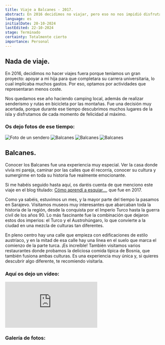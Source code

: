```yaml
---
title: Viaje a Balcanes - 2017.
abstract: En 2016 decidimos no viajar, pero eso no nos impidió disfrutar de la naturaleza y explorar rincones fascinantes. Luego, en 2017, visitamos los Balcanes, una experiencia increíble que nos dejó con ganas de seguir descubriendo más.
language: es
initialDate: 20-10-2024
lastEdited: 22-10-2024
stage: Terminado
certainty: Totalmente cierto
importance: Personal
---
```


## Nada de viaje.

En 2016, decidimos no hacer viajes fuera porque teníamos un gran proyecto: apoyar a mi hija para que completara su carrera universitaria, lo cual implicaba muchos gastos. Por eso, optamos por actividades que representaran menos coste.

Nos quedamos ese año haciendo camping local, además de realizar senderismo y rutas en bicicleta por las montañas. Fue una decisión muy acertada, porque durante ese tiempo descubrimos muchos lugares de la isla y disfrutamos de cada momento de felicidad al máximo.

### **Os dejo fotos de ese tiempo:**

<PhotoGallery>
  <img
    src="/imagenes/blog/galeria-isla/paseo-1.jpg"
    alt="Foto de un sendero"
  />
  <img
    src="/imagenes/blog/galeria-isla/paseo-2.jpg"
    alt="Balcanes"
  />
  <img
    src="/imagenes/blog/galeria-isla/paseo-3.jpg"
    alt="Balcanes"
  />
  <img
    src="/imagenes/blog/galeria-isla/paseo-4.jpg"
    alt="Balcanes"
  />
</PhotoGallery>

## Balcanes.

Conocer los Balcanes fue una experiencia muy especial. Ver la casa donde vivía mi pareja, caminar por las calles que él recorría, conocer su cultura y sumergirme en toda su historia fue realmente emocionante.

Si me habéis seguido hasta aquí, os daréis cuenta de que menciono este viaje en el blog titulado: [Cómo aprendí a esquiar…](/blog/como-aprendi-a-esquiar), que fue en 2017.

Como ya sabéis, estuvimos un mes, y la mayor parte del tiempo la pasamos en Sarajevo. Visitamos museos muy interesantes que abarcaban toda la historia de la región, desde la conquista por el Imperio Turco hasta la guerra civil de los años 90. Lo más fascinante fue la combinación que dejaron estos dos imperios: el Turco y el Austrohúngaro, lo que convierte a la ciudad en una mezcla de culturas tan diferentes.

En pleno centro hay una calle que empieza con edificaciones de estilo austríaco, y en la mitad de esa calle hay una línea en el suelo que marca el comienzo de la parte turca. ¡Es increíble! También visitamos varios restaurantes donde probamos la deliciosa comida típica de Bosnia, que también fusiona ambas culturas. Es una experiencia muy única y, si quieres descubrir algo diferente, te recomiendo visitarla.

### **Aquí os dejo un vídeo:**

<iframe
  className="yt-embeded"
  src="https://www.youtube-nocookie.com/embed/om4iEobIGf0?si=27rs0OMWm_9dH4IK"
  title="YouTube video player"
  frameborder="0"
  allow="accelerometer; clipboard-write; encrypted-media; gyroscope; picture-in-picture; web-share"
  referrerpolicy="strict-origin-when-cross-origin"
  allowfullscreen
></iframe>

### Galería de fotos:
